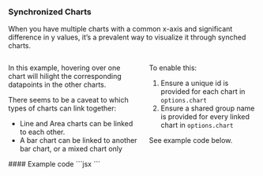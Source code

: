 
<Version />

### Synchronized Charts
When you have multiple charts with a common x-axis and significant difference in y values, it’s a prevalent way to visualize it through synched charts.


<Meta of={Stories} />
<Story of={Stories.Main} />

<div class="columns">
  <div class="column content">
    <p>
      In this example, hovering over one chart will hilight the corresponding
      datapoints in the other charts.
    </p>
    <p>
      There seems to be a caveat to which types of charts can link together:
    </p>
    <ul>
      <li>Line and Area charts can be linked to each other.</li>
      <li>
        A bar chart can be linked to another bar chart, or a mixed chart only
      </li>
    </ul>
  </div>
  <div class="column content">
    <p>To enable this:</p>
    <ol>
      <li>
        Ensure a unique id is provided for each chart in <code>options.chart</code>
      </li>
      <li>
        Ensure a shared group name is provided for every linked chart in <code>options.chart</code>
      </li>
    </ol>
    <p>See example code below.</p>
  </div>
</div>
<div class="columns">
  <div class="column">
  #### Example code
  ```jsx
  <LineChart options={{
      chart:{
        id:"chart1",
        group:"Sales" //this has to be same for all linked charts
      }
    }}
    data={dataSet1}
    ...
  />
  <AreaChart options={{
      chart:{
        id:"chart2",
        group:"Sales" //this has to be same for all linked charts
      }
    }} 
    data={dataSet2}
    ...
  />
  ```
  </div>
</div>